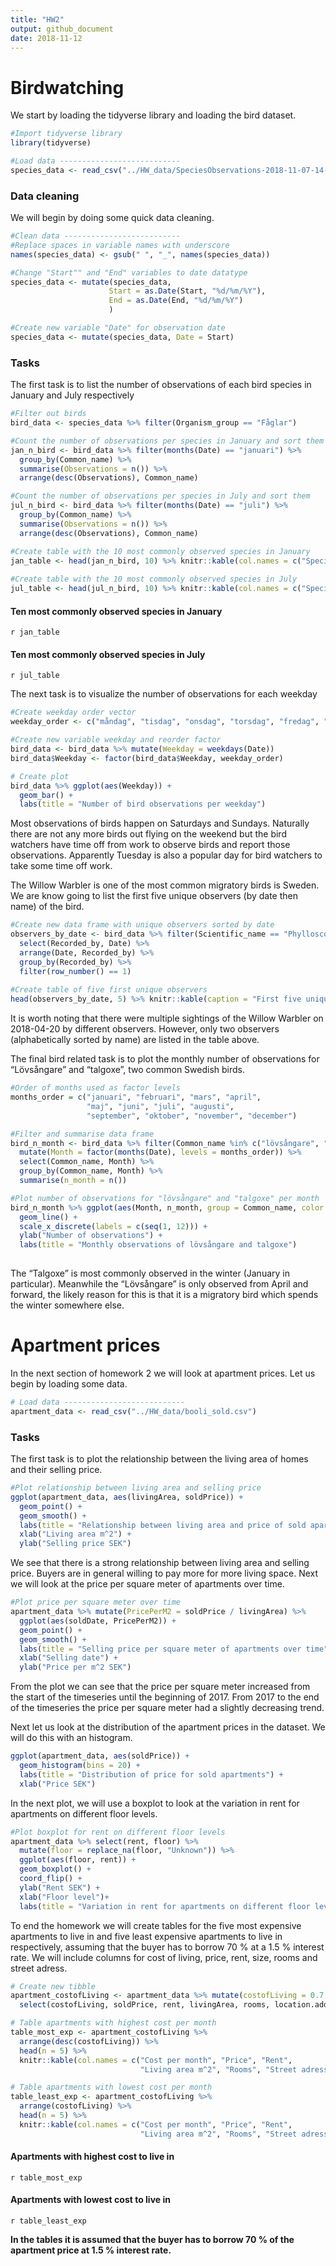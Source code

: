 ```yaml
---
title: "HW2"
output: github_document
date: 2018-11-12
---
```


# Birdwatching

We start by loading the tidyverse library and loading the bird dataset. 

```r
#Import tidyverse library
library(tidyverse)

#Load data ---------------------------
species_data <- read_csv("../HW_data/SpeciesObservations-2018-11-07-14-23-54.csv")
```

### Data cleaning

We will begin by doing some quick data cleaning.

```r
#Clean data --------------------------
#Replace spaces in variable names with underscore
names(species_data) <- gsub(" ", "_", names(species_data))

#Change "Start"" and "End" variables to date datatype
species_data <- mutate(species_data, 
                      Start = as.Date(Start, "%d/%m/%Y"),
                      End = as.Date(End, "%d/%m/%Y")
                      )

#Create new variable "Date" for observation date
species_data <- mutate(species_data, Date = Start)
```


### Tasks

The first task is to list the number of observations of each bird species in January and July respectively

```r
#Filter out birds
bird_data <- species_data %>% filter(Organism_group == "Fåglar")

#Count the number of observations per species in January and sort them
jan_n_bird <- bird_data %>% filter(months(Date) == "januari") %>%
  group_by(Common_name) %>%
  summarise(Observations = n()) %>%
  arrange(desc(Observations), Common_name)

#Count the number of observations per species in July and sort them
jul_n_bird <- bird_data %>% filter(months(Date) == "juli") %>%
  group_by(Common_name) %>%
  summarise(Observations = n()) %>%
  arrange(desc(Observations), Common_name)

#Create table with the 10 most commonly observed species in January
jan_table <- head(jan_n_bird, 10) %>% knitr::kable(col.names = c("Species", "Count"))
  
#Create table with the 10 most commonly observed species in July
jul_table <- head(jul_n_bird, 10) %>% knitr::kable(col.names = c("Species", "Count")) 

```

#### Ten most commonly observed species in January

`r jan_table`

#### Ten most commonly observed species in July

`r jul_table`

The next task is to visualize the number of observations for each weekday

```r
#Create weekday order vector
weekday_order <- c("måndag", "tisdag", "onsdag", "torsdag", "fredag", "lördag", "söndag")

#Create new variable weekday and reorder factor
bird_data <- bird_data %>% mutate(Weekday = weekdays(Date))
bird_data$Weekday <- factor(bird_data$Weekday, weekday_order)

# Create plot
bird_data %>% ggplot(aes(Weekday)) +
  geom_bar() +
  labs(title = "Number of bird observations per weekday")

```

Most observations of birds happen on Saturdays and Sundays. Naturally there are not any more birds out flying on the weekend but the bird watchers have time off from work to observe birds and report those observations. Apparently Tuesday is also a popular day for bird watchers to take some time off work.

The Willow Warbler is one of the most common migratory birds is Sweden. We are know going to list the first five unique observers (by date then name) of the bird.   

```r
#Create new data frame with unique observers sorted by date
observers_by_date <- bird_data %>% filter(Scientific_name == "Phylloscopus trochilus") %>%
  select(Recorded_by, Date) %>%
  arrange(Date, Recorded_by) %>%
  group_by(Recorded_by) %>%
  filter(row_number() == 1)
  
#Create table of five first unique observers
head(observers_by_date, 5) %>% knitr::kable(caption = "First five unique observers")
```

It is worth noting that there were multiple sightings of the Willow Warbler on 2018-04-20 by different observers. However, only two observers (alphabetically sorted by name) are listed in the table above. 

The final bird related task is to plot the monthly number of observations for "Lövsångare" and "talgoxe", two common Swedish birds. 

```r
#Order of months used as factor levels
months_order = c("januari", "februari", "mars", "april",
                 "maj", "juni", "juli", "augusti",
                 "september", "oktober", "november", "december")

#Filter and summarise data frame
bird_n_month <- bird_data %>% filter(Common_name %in% c("lövsångare", "talgoxe")) %>%
  mutate(Month = factor(months(Date), levels = months_order)) %>%
  select(Common_name, Month) %>%
  group_by(Common_name, Month) %>%
  summarise(n_month = n())

#Plot number of observations for "lövsångare" and "talgoxe" per month
bird_n_month %>% ggplot(aes(Month, n_month, group = Common_name, color = Common_name)) +
  geom_line() +
  scale_x_discrete(labels = c(seq(1, 12))) +
  ylab("Number of observations") +
  labs(title = "Monthly observations of lövsångare and talgoxe")
  

```

The "Talgoxe" is most commonly observed in the winter (January in particular). Meanwhile the "Lövsångare" is only observed from April and forward, the likely reason for this is that it is a migratory bird which spends the winter somewhere else.

# Apartment prices

In the next section of homework 2 we will look at apartment prices. Let us begin by loading some data.

```r
# Load data ---------------------------
apartment_data <- read_csv("../HW_data/booli_sold.csv")

```

### Tasks

The first task is to plot the relationship between the living area of homes and their selling price.

```r
#Plot relationship between living area and selling price
ggplot(apartment_data, aes(livingArea, soldPrice)) +
  geom_point() +
  geom_smooth() +
  labs(title = "Relationship between living area and price of sold apartments") +
  xlab("Living area m^2") +
  ylab("Selling price SEK")

```

We see that there is a strong relationship between living area and selling price. Buyers are in general willing to pay more for more living space. Next we will look at the price per square meter of apartments over time.

```r
#Plot price per square meter over time
apartment_data %>% mutate(PricePerM2 = soldPrice / livingArea) %>%
  ggplot(aes(soldDate, PricePerM2)) +
  geom_point() +
  geom_smooth() +
  labs(title = "Selling price per square meter of apartments over time") +
  xlab("Selling date") +
  ylab("Price per m^2 SEK")
```

From the plot we can see that the price per square meter increased from the start of the timeseries until the beginning of 2017. From 2017 to the end of the timeseries the price per square meter had a slightly decreasing trend. 

Next let us look at the distribution of the apartment prices in the dataset. We will do this with an histogram.

```r
ggplot(apartment_data, aes(soldPrice)) +
  geom_histogram(bins = 20) +
  labs(title = "Distribution of price for sold apartments") +
  xlab("Price SEK")
```


In the next plot, we will use a boxplot to look at the variation in rent for apartments on different floor levels.

```r
#Plot boxplot for rent on different floor levels
apartment_data %>% select(rent, floor) %>%
  mutate(floor = replace_na(floor, "Unknown")) %>%
  ggplot(aes(floor, rent)) +
  geom_boxplot() +
  coord_flip() +
  ylab("Rent SEK") +
  xlab("Floor level")+
  labs(title = "Variation in rent for apartments on different floor levels")
```

To end the homework we will create tables for the five most expensive apartments to live in and five least expensive apartments to live in respectively, assuming that the buyer has to borrow 70 % at a 1.5 % interest rate. We will include columns for cost of living, price, rent, size, rooms and street adress.

```r
# Create new tibble
apartment_costofLiving <- apartment_data %>% mutate(costofLiving = 0.7 * soldPrice * 0.015/12 + rent) %>%
  select(costofLiving, soldPrice, rent, livingArea, rooms, location.address.streetAddress)

# Table apartments with highest cost per month
table_most_exp <- apartment_costofLiving %>% 
  arrange(desc(costofLiving)) %>%
  head(n = 5) %>%
  knitr::kable(col.names = c("Cost per month", "Price", "Rent", 
                             "Living area m^2", "Rooms", "Street adress"))

# Table apartments with lowest cost per month
table_least_exp <- apartment_costofLiving %>% 
  arrange(costofLiving) %>%
  head(n = 5) %>%
  knitr::kable(col.names = c("Cost per month", "Price", "Rent", 
                             "Living area m^2", "Rooms", "Street adress"))
```

#### Apartments with highest cost to live in

`r table_most_exp`


#### Apartments with lowest cost to live in

`r table_least_exp`

**In the tables it is assumed that the buyer has to borrow 70 % of the apartment price at 1.5 % interest rate.**